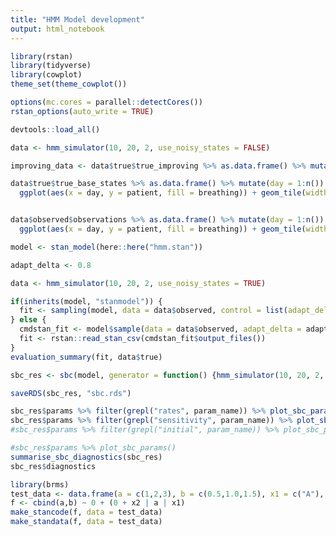 ---
title: "HMM Model development"
output: html_notebook
---


```{r setup}
library(rstan)
library(tidyverse)
library(cowplot)
theme_set(theme_cowplot())

options(mc.cores = parallel::detectCores())
rstan_options(auto_write = TRUE)

devtools::load_all()
```


```{r}
data <- hmm_simulator(10, 20, 2, use_noisy_states = FALSE)

improving_data <- data$true$true_improving %>% as.data.frame() %>% mutate(day = 1:n()) %>% pivot_longer(starts_with("V"), names_to = "patient", values_to = "improving") %>% filter(improving)

data$true$true_base_states %>% as.data.frame() %>% mutate(day = 1:n()) %>% pivot_longer(starts_with("V"), names_to = "patient", values_to = "breathing") %>% mutate(breathing = factor(breathing, 1:data$observed$N_states_observed, ordered = TRUE)) %>%
  ggplot(aes(x = day, y = patient, fill = breathing)) + geom_tile(width = 1, height = 0.5) + geom_tile(data = improving_data, width = 1, height = 0.1, fill = "gray") + ggtitle("True - gray lines for improving")


data$observed$observations %>% as.data.frame() %>% mutate(day = 1:n()) %>% pivot_longer(starts_with("V"), names_to = "patient", values_to = "breathing") %>% mutate(breathing = factor(breathing, 1:data$observed$N_states_observed, ordered = TRUE)) %>%
  ggplot(aes(x = day, y = patient, fill = breathing)) + geom_tile(width = 1, height = 0.5) + ggtitle("Observed")
```

```{r}
model <- stan_model(here::here("hmm.stan"))
```

```{r}
adapt_delta <- 0.8

data <- hmm_simulator(10, 20, 2, use_noisy_states = TRUE)

if(inherits(model, "stanmodel")) {
  fit <- sampling(model, data = data$observed, control = list(adapt_delta = adapt_delta), chains = 1)
} else {
  cmdstan_fit <- model$sample(data = data$observed, adapt_delta = adapt_delta)
  fit <- rstan::read_stan_csv(cmdstan_fit$output_files())
}
evaluation_summary(fit, data$true)

```

```{r}
sbc_res <- sbc(model, generator = function() {hmm_simulator(10, 20, 2, use_noisy_states = TRUE) }, N_steps = 100, control = list(adapt_delta = adapt_delta))

saveRDS(sbc_res, "sbc.rds")

sbc_res$params %>% filter(grepl("rates", param_name)) %>% plot_sbc_params()
sbc_res$params %>% filter(grepl("sensitivity", param_name)) %>% plot_sbc_params()
#sbc_res$params %>% filter(grepl("initial", param_name)) %>% plot_sbc_params()

#sbc_res$params %>% plot_sbc_params()
summarise_sbc_diagnostics(sbc_res)
sbc_res$diagnostics

```


```{r}
library(brms)
test_data <- data.frame(a = c(1,2,3), b = c(0.5,1.0,1.5), x1 = c("A"), x2 = c(0,1,2))
f <- cbind(a,b) ~ 0 + (0 + x2 | a | x1)
make_stancode(f, data = test_data)
make_standata(f, data = test_data)
```

